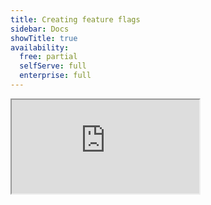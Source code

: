 ```yaml
---
title: Creating feature flags
sidebar: Docs
showTitle: true
availability:
  free: partial
  selfServe: full
  enterprise: full
---
```


<iframe
    src="https://www.youtube-nocookie.com/embed/2jQco8hEvTI?start=774"
    className="rounded shadow-xl"
/>

To create a new feature flag, navigate to the [feature flags tab](https://app.posthog.com/feature_flags) in your PostHog app, where you should see a 'Create feature flag' button that we'll click.

This presents you with a form where you can complete the details of your new flag:

<ProductScreenshot
    imageLight={CreateNewFeatureFlagLight} 
    imageDark={CreateNewFeatureFlagDark}
    alt="How to create a feature flag in PostHog" 
    classes="rounded"
/>

Here's a breakdown of each field in the form:

## Key

This is the name of the key you use in your code to evaluate the feature flag.

## Description and tags 

Metadata to describe and share information about your feature flag in the PostHog app.

## Enable feature flag

This determines whether your flag is enabled. Disabled flags return `undefined` or `null`.

## Persisting feature flags across authentication steps


> **Note:** This is only relevant if your feature flag is shown to both logged out AND logged in users.

Feature flag values are calculated based on a user's properties. Since it's possible for a user to have different properties before and after login, they may receive different feature flag values before and after logging in.

By enabling the option to persist feature flags across authentication, you ensure that the flag value remains the same. 

> **Note:** This feature requires `person_profiles: 'always'` to function as expected. [Learn more about anonymous vs identified events here](/docs/data/anonymous-vs-identified-events).

In our experience, the tradeoffs to enabling this are **not** worthwhile for the majority of our users. They include:

1. **Slower feature flag response:** Enabling this option introduces additional checks, which can slow down the response time when fetching feature flags.
2. **Incompatible with [local evaluation](/docs/feature-flags/local-evaluation):** It is necessary to perform the additional checks on the PostHog servers.
3. **Incompatible with [bootstrapping](/docs/feature-flags/bootstrapping):** Bootstrapping relies on local evaluation, which cannot correctly calculate persistent flag values.

## Served value

There are three types of feature flags:

### 1. Boolean flags. 

These return `false` if the flag is disabled, `true` if the flag is enabled and has a matching release condition, and `null` or `undefined` if no release condition matches.

### 2. Multiple variant flags (multivariate flags). 

Instead of indicating enabled vs. disabled, multivariate flags return a key – for example, `control` or `test`. 

You can choose the rollout percentage for each variant key, where each is given a specific percentage of the total audience. Users will then be randomly assigned to each variant based on these percentages.

### 3. Remote config flags. 

While boolean and multivariate flags can be set up to serve different values to different users, remote config flags are meant to pass static configuration values to your applications at runtime. The config value is **always** passed in the flag's payload. You can use remote config flags to tweak application configs on the fly without deploying code changes.

## Payloads

A payload is an additional piece of information sent to your app when a flag is matched for a user. The returned value can be any valid JSON type (object, array, number, string, boolean, or null).

They enable you to configure functionality related to your flag inside PostHog, instead of having to make code changes or redeploy your app.

<FeatureFlag flag="flag-evaluation-runtimes">

## Evaluation runtime

You can control where your feature flags are evaluated by specifying an evaluation runtime. This helps optimize performance and reduce unnecessary network traffic by ensuring flags are only sent to the appropriate environments.

Runtime filtering also reduces evaluation latency and prevents feature flag bloat by only sending relevant flags to each environment, making it easier to manage flags in your app and organize the flags you actually evaluate.

### Runtime options

Feature flags can be configured to evaluate in one of three runtime environments:

- **Server**: Flags are only evaluated on server-side SDKs (Node.js, Python, Ruby, Go, PHP, etc.)
- **Client**: Flags are only evaluated on client-side SDKs (JavaScript, React, mobile SDKs)
- **All**: Flags are evaluated in both server and client environments (default behavior)

### How it works

When you specify an evaluation runtime, PostHog automatically detects the requesting environment based on:
- User-Agent headers
- Browser-specific headers
- SDK type indicators

The system then filters which flags are returned based on their configured runtime, ensuring:
- Smaller payload sizes for client applications
- Reduced evaluation latency by eliminating irrelevant flags
- Prevention of feature flag bloat in each environment
- Improved performance by reducing unnecessary flag evaluations
- Better security by keeping server-only flags away from client environments
- Cleaner flag management with environment-specific organization

### Best practices

1. **Use server-only evaluation** for:
   - Sensitive feature rollouts that shouldn't be exposed to clients
   - Backend system configurations
   - Internal features or admin capabilities

2. **Use client-only evaluation** for:
   - UI/UX experiments
   - Frontend-specific features
   - Visual changes that don't require backend logic

3. **Use "All" (default)** for:
   - Features that span both frontend and backend
   - Gradual rollouts that need consistent behavior across environments
   - When you're unsure or need maximum flexibility

> **Note:** Feature flags without an explicit evaluation runtime setting will continue to work as before, being evaluated in all environments for backward compatibility.

> **Important:** Currently, feature flag dependencies are limited when flags have different runtime environments. Ensure dependent flags share compatible runtime settings.

</FeatureFlag>

## Release conditions

This specifies the conditions a user must meet to access the feature flag and receive a value. Condition sets are evaluated from top to bottom, and the first condition set that matches will be used. A condition matches when all property filters pass and the target falls within the rollout percentage.

Percentage rollouts are available for all flags. More options depend on your PostHog setup:

- If GeoIP is enabled, you can target based on geographic location.

- If you capture identified events, you can target based on [person properties](/docs/product-analytics/person-properties) and [cohorts](/docs/data/cohorts).

- If you enabled group analytics, you can target based on [group properties](/docs/product-analytics/group-analytics#how-to-set-group-properties).

<ProductScreenshot
    imageLight={ReleaseConditionLight} 
    imageDark={ReleaseConditionDark}
    alt="Feature flags release conditions" 
    classes="rounded"
/>

> **Can I migrate my feature flags from another tool?** If you can pull feature flag data from them, you can use [our API](/docs/api/feature-flags) to migrate them. We even wrote guides for doing this with [LaunchDarkly](/docs/migrate/launchdarkly) and [Statsig](/docs/migrate/statsig).
